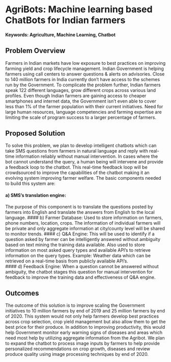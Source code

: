 # AgriBots: Machine learning based ChatBots for Indian farmers   

#### Keywords: Agriculture, Machine Learning, Chatbot

## Problem Overview
Farmers in Indian markets have low exposure to best practices on improving farming yield and crop lifecycle management. Indian Government is helping farmers using call centers to answer questions & alerts on advisories. Close to 140 million farmers in India currently don't have access to  the schemes run by the Government. To complicate the problem further, Indian farmers speak 122 different languages, grow different crops across various land profiles. Even though Indian farmers are gaining access to cheaper smartphones and internet data, the Government isn't even able to cover less than 1% of the farmer population with their current initiatives. Need for large human resources, language competencies and farming expertise are limiting the scale of program success to a larger percentage of farmers. 

## Proposed Solution
To solve this problem, we plan to develop intelligent chatbots which can take SMS questions from farmers in natural language and reply with real-time information reliably without manual intervention. In cases where the bot cannot understand the query, a human being will intervene and provide a feedback loop to the chatbot. This real-time feedback loop will be crowdsourced to improve the capabilities of the chatbot making it an evolving system improving farmer welfare. The basic components needed to build this system are:

#### a) SMS's translation engine:
The purpose of this component is to translate the questions posted by farmers into English and translate the answers from English to the local language. 
#### b) Farmer Database: 
Used to store information on farmers, phone numbers, location, crops. The information of individual farmers will be private and only aggregate information at city/county level will be shared to monitor trends. 
#### c) Q&A Engine: 
This will be used to identify if a question asked by farmer can be intelligently answered without ambiguity based on text mining the training data available. Also used to store information on most asked query types and available API's to retrieve information on the query types. Example: Weather data which can be retrieved on a real-time basis from publicly available API's.  
#### d) Feedback Engine: 
When a question cannot be answered without ambiguity, the chatbot stages this question for manual intervention for feedback to improve the training data and effectiveness of Q&A engine.

## Outcomes
The outcome of this solution is to improve scaling the Government initiatives to 10 million farmers by end of 2019 and 25 million farmers by end of 2020. This system would not only help farmers develop best practices across crop selection, crop yield management but also allow them to get the best price for their produce. In addition to improving productivity, this would help Government monitor early warning signs of diseases and areas which need most help by utilizing aggregate information from the Agribot.  We plan to expand the chatbot to process image inputs by farmers to help provide personalized recommendations on crop growth, diseases and review produce quality using image processing techniques by end of 2020. 
